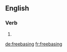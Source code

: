 
==English==

===Verb===
{{head|en|present participle}}

# {{present participle of|freebase|lang=en|nocat=1}}

[[de:freebasing]]
[[fr:freebasing]]